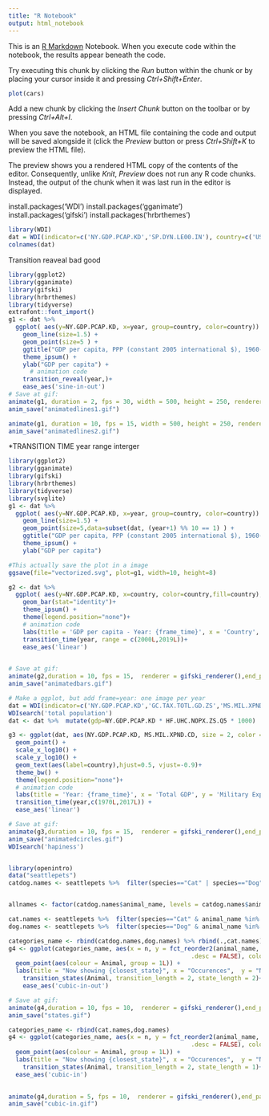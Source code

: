 ```yaml
---
title: "R Notebook"
output: html_notebook
---
```


This is an [R Markdown](http://rmarkdown.rstudio.com) Notebook. When you execute code within the notebook, the results appear beneath the code. 

Try executing this chunk by clicking the *Run* button within the chunk or by placing your cursor inside it and pressing *Ctrl+Shift+Enter*. 

```r
plot(cars)
```

Add a new chunk by clicking the *Insert Chunk* button on the toolbar or by pressing *Ctrl+Alt+I*.

When you save the notebook, an HTML file containing the code and output will be saved alongside it (click the *Preview* button or press *Ctrl+Shift+K* to preview the HTML file).

The preview shows you a rendered HTML copy of the contents of the editor. Consequently, unlike *Knit*, *Preview* does not run any R code chunks. Instead, the output of the chunk when it was last run in the editor is displayed.


install.packages('WDI')
install.packages('gganimate')
install.packages('gifski')
install.packages('hrbrthemes')


```r
library(WDI)
dat = WDI(indicator=c('NY.GDP.PCAP.KD','SP.DYN.LE00.IN'), country=c('US','FR','CN'), start=1960, end=2020)
colnames(dat)
```
Transition reaveal
bad
good

```r
library(ggplot2)
library(gganimate)
library(gifski)
library(hrbrthemes)
library(tidyverse)
extrafont::font_import()
g1 <- dat %>%
  ggplot( aes(y=NY.GDP.PCAP.KD, x=year, group=country, color=country)) +
    geom_line(size=1.5) +
    geom_point(size=5 ) +
    ggtitle("GDP per capita, PPP (constant 2005 international $), 1960-2020") +
    theme_ipsum() +
    ylab("GDP per capita") +
      # animation code
    transition_reveal(year,)+
    ease_aes('sine-in-out')
# Save at gif:
animate(g1, duration = 2, fps = 30, width = 500, height = 250, renderer = gifski_renderer())
anim_save("animatedlines1.gif")

animate(g1, duration = 10, fps = 15, width = 500, height = 250, renderer = gifski_renderer(),end_pause=45)
anim_save("animatedlines2.gif")
```
*TRANSITION TIME
year range
interger
```r
library(ggplot2)
library(gganimate)
library(gifski)
library(hrbrthemes)
library(tidyverse)
library(svglite)
g1 <- dat %>%
  ggplot( aes(y=NY.GDP.PCAP.KD, x=year, group=country, color=country)) +
    geom_line(size=1.5) +
    geom_point(size=5,data=subset(dat, (year+1) %% 10 == 1) ) +
    ggtitle("GDP per capita, PPP (constant 2005 international $), 1960-2020") +
    theme_ipsum() +
    ylab("GDP per capita") 

#This actually save the plot in a image
ggsave(file="vectorized.svg", plot=g1, width=10, height=8)
```


```r

g2 <- dat %>%
  ggplot( aes(y=NY.GDP.PCAP.KD, x=country, color=country,fill=country), show.legend = FALSE) +
    geom_bar(stat="identity")+
    theme_ipsum() +
    theme(legend.position="none")+
    # animation code
    labs(title = 'GDP per capita - Year: {frame_time}', x = 'Country', y = 'GDP per capita') +
    transition_time(year, range = c(2000L,2019L))+
    ease_aes('linear')
    

# Save at gif:
animate(g2,duration = 10, fps = 15,  renderer = gifski_renderer(),end_pause=45)
anim_save("animatedbars.gif")
```
```r
# Make a ggplot, but add frame=year: one image per year
dat = WDI(indicator=c('NY.GDP.PCAP.KD','GC.TAX.TOTL.GD.ZS','MS.MIL.XPND.ZS','MS.MIL.XPND.CD','HF.UHC.NOPX.ZS.Q5'),country=c('US','CN','ES','GB','JP'))
WDIsearch('total population')
dat <- dat %>%  mutate(gdp=NY.GDP.PCAP.KD * HF.UHC.NOPX.ZS.Q5 * 1000)

g3 <- ggplot(dat, aes(NY.GDP.PCAP.KD, MS.MIL.XPND.CD, size = 2, color = country)) +
  geom_point() +
  scale_x_log10() +
  scale_y_log10() +
  geom_text(aes(label=country),hjust=0.5, vjust=-0.9)+
  theme_bw() +
  theme(legend.position="none")+
  # animation code
  labs(title = 'Year: {frame_time}', x = 'Total GDP', y = 'Military Expenditure (% of GDP)') +
  transition_time(year,c(1970L,2017L)) +
  ease_aes('linear') 

# Save at gif:
animate(g3,duration = 10, fps = 15,  renderer = gifski_renderer(),end_pause=45)
anim_save("animatedcircles.gif")
WDIsearch('hapiness')
```
```r



```
```r
library(openintro)
data("seattlepets")
catdog.names <- seattlepets %>%  filter(species=="Cat" | species=="Dog") %>% filter(animal_name!="NA")  %>% count(animal_name) %>%top_n(30)  %>% mutate(Animal="Total")


allnames <- factor(catdog.names$animal_name, levels = catdog.names$animal_name)

cat.names <- seattlepets %>%  filter(species=="Cat" & animal_name %in% levels(allnames)) %>% filter(animal_name!="NA")  %>% count(animal_name) %>%top_n(30) %>%mutate(Animal="Cat")
dog.names <- seattlepets %>%  filter(species=="Dog" & animal_name %in% levels(allnames)) %>% filter(animal_name!="NA")  %>% count(animal_name) %>%top_n(30)  %>% mutate(Animal="Dog")

categories_name <- rbind(catdog.names,dog.names) %>% rbind(.,cat.names)
g4 <- ggplot(categories_name, aes(x = n, y = fct_reorder2(animal_name, Animal == "Total", n,
                                                   .desc = FALSE), color = Animal)) +
  geom_point(aes(colour = Animal, group = 1L)) +
  labs(title = "Now showing {closest_state}", x = "Occurences",  y = "Name")+
    transition_states(Animal, transition_length = 2, state_length = 2)+
    ease_aes('cubic-in-out')

# Save at gif:
animate(g4,duration = 10, fps = 10,  renderer = gifski_renderer(),end_pause=10)
anim_save("states.gif")
```

```r
categories_name <- rbind(cat.names,dog.names)
g4 <- ggplot(categories_name, aes(x = n, y = fct_reorder2(animal_name, Animal == "Total", n,
                                                   .desc = FALSE), color = Animal)) +
  geom_point(aes(colour = Animal, group = 1L)) +
  labs(title = "Now showing {closest_state}", x = "Occurences",  y = "Name")+
    transition_states(Animal, transition_length = 2, state_length = 1)+
  ease_aes('cubic-in')
   

animate(g4,duration = 5, fps = 10,  renderer = gifski_renderer(),end_pause=0)
anim_save("cubic-in.gif")
```

